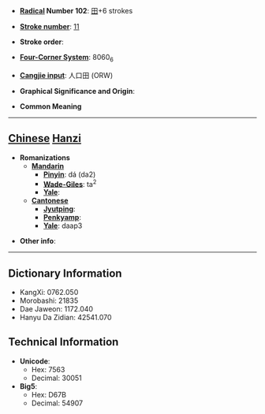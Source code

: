 * '''[[Wiktionary:Chinese radical index| Radical]] Number 102''': [[Wiktionary:Chinese radical index 田|田]]+6 strokes

* '''[[Wiktionary:Chinese total strokes index|Stroke number]]''': [[Wiktionary:Chinese total strokes index 11|11]]

* '''Stroke order''': 

* '''[[Wiktionary:Chinese four corner index|Four-Corner System]]''': 8060<sub>6</sub>

* '''[[Wiktionary:Chinese Cangjie index|Cangjie input]]''': 人口田 (ORW)

* '''Graphical Significance and Origin''': 

* '''Common Meaning'''

----

== [[Chinese]] [[Hanzi]] ==

* '''Romanizations'''
** '''[[Mandarin]]'''
*** '''[[Pinyin]]''': dá (da2)
*** '''[[Wade-Giles]]''': ta<sup>2</sup>
*** '''[[Yale]]''': 
** '''[[Cantonese]]'''
*** '''[[Jyutping]]''':
*** '''[[Penkyamp]]''': 
*** '''[[Yale]]''': daap3

* '''Other info''': 

----

== Dictionary Information ==

* KangXi: 0762.050
* Morobashi: 21835
* Dae Jaweon: 1172.040
* Hanyu Da Zidian: 42541.070

== Technical Information ==

* '''Unicode''':
** Hex: 7563
** Decimal: 30051
* '''Big5''':
** Hex: D67B
** Decimal: 54907